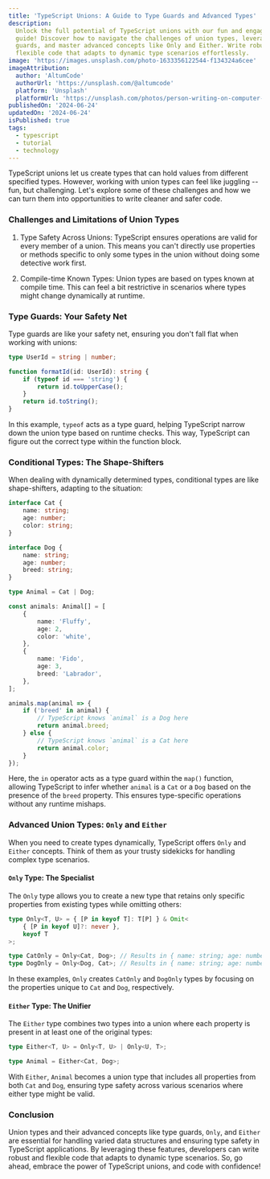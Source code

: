 ```yaml
---
title: 'TypeScript Unions: A Guide to Type Guards and Advanced Types'
description:
  Unlock the full potential of TypeScript unions with our fun and engaging
  guide! Discover how to navigate the challenges of union types, leverage type
  guards, and master advanced concepts like Only and Either. Write robust and
  flexible code that adapts to dynamic type scenarios effortlessly.
image: 'https://images.unsplash.com/photo-1633356122544-f134324a6cee'
imageAttribution:
  author: 'AltumCode'
  authorUrl: 'https://unsplash.com/@altumcode'
  platform: 'Unsplash'
  platformUrl: 'https://unsplash.com/photos/person-writing-on-computer-laptop-unsplash-1'
publishedOn: '2024-06-24'
updatedOn: '2024-06-24'
isPublished: true
tags:
  - typescript
  - tutorial
  - technology
---
```


TypeScript unions let us create types that can hold values from different
specified types. However, working with union types can feel like juggling --
fun, but challenging. Let's explore some of these challenges and how we can turn
them into opportunities to write cleaner and safer code.

### Challenges and Limitations of Union Types

1. Type Safety Across Unions: TypeScript ensures operations are valid for every
   member of a union. This means you can't directly use properties or methods
   specific to only some types in the union without doing some detective work
   first.

2. Compile-time Known Types: Union types are based on types known at compile
   time. This can feel a bit restrictive in scenarios where types might change
   dynamically at runtime.

### Type Guards: Your Safety Net

Type guards are like your safety net, ensuring you don't fall flat when working
with unions:

```typescript
type UserId = string | number;

function formatId(id: UserId): string {
	if (typeof id === 'string') {
		return id.toUpperCase();
	}
	return id.toString();
}
```

In this example, `typeof` acts as a type guard, helping TypeScript narrow down
the union type based on runtime checks. This way, TypeScript can figure out the
correct type within the function block.

### Conditional Types: The Shape-Shifters

When dealing with dynamically determined types, conditional types are like
shape-shifters, adapting to the situation:

```typescript
interface Cat {
	name: string;
	age: number;
	color: string;
}

interface Dog {
	name: string;
	age: number;
	breed: string;
}

type Animal = Cat | Dog;

const animals: Animal[] = [
	{
		name: 'Fluffy',
		age: 2,
		color: 'white',
	},
	{
		name: 'Fido',
		age: 3,
		breed: 'Labrador',
	},
];

animals.map(animal => {
	if ('breed' in animal) {
		// TypeScript knows `animal` is a Dog here
		return animal.breed;
	} else {
		// TypeScript knows `animal` is a Cat here
		return animal.color;
	}
});
```

Here, the `in` operator acts as a type guard within the `map()` function,
allowing TypeScript to infer whether `animal` is a `Cat` or a `Dog` based on the
presence of the `breed` property. This ensures type-specific operations without
any runtime mishaps.

### Advanced Union Types: `Only` and `Either`

When you need to create types dynamically, TypeScript offers `Only` and `Either`
concepts. Think of them as your trusty sidekicks for handling complex type
scenarios.

#### `Only` Type: The Specialist

The `Only` type allows you to create a new type that retains only specific
properties from existing types while omitting others:

```typescript
type Only<T, U> = { [P in keyof T]: T[P] } & Omit<
	{ [P in keyof U]?: never },
	keyof T
>;

type CatOnly = Only<Cat, Dog>; // Results in { name: string; age: number; color: string; }
type DogOnly = Only<Dog, Cat>; // Results in { name: string; age: number; breed: string; }
```

In these examples, `Only` creates `CatOnly` and `DogOnly` types by focusing on
the properties unique to `Cat` and `Dog`, respectively.

#### `Either` Type: The Unifier

The `Either` type combines two types into a union where each property is present
in at least one of the original types:

```typescript
type Either<T, U> = Only<T, U> | Only<U, T>;

type Animal = Either<Cat, Dog>;
```

With `Either`, `Animal` becomes a union type that includes all properties from
both `Cat` and `Dog`, ensuring type safety across various scenarios where either
type might be valid.

### Conclusion

Union types and their advanced concepts like type guards, `Only`, and `Either`
are essential for handling varied data structures and ensuring type safety in
TypeScript applications. By leveraging these features, developers can write
robust and flexible code that adapts to dynamic type scenarios. So, go ahead,
embrace the power of TypeScript unions, and code with confidence!
